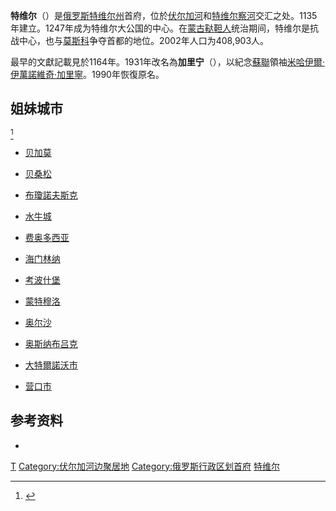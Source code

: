 {{Otheruses|subject=俄罗斯一地名|other=美国一地名|扬特维尔}}
{{Infobox Russian inhabited locality
| en_name                 = Tver
| ru_name                 = Тверь
| loc_name1               = 
| loc_lang1               = 
| other_name              = 
| other_lang              = 
|image_skyline  ={{Photomontage
 | photo1a      = Площадь Михаила Тверского.jpg
 | photo2a      = On the Volga river.jpg
 | photo2b      = 
 | photo3a      = 
 | photo3b      = 
 | photo4a      = 
 | color        = white
 | color_border = white
 | position     = center
 | spacing      = 2
 | size         = 266
}}
|image_caption='''Top-down, left-to-right:''' Square of Michael I of Tver; On the Volga river in Tver', St Catherine Church on the left
| image_map               = 
| map_caption             = 
| coordinates             = {{coord|56|51|45|N|35|55|27|E|display=inline,title}}
| image_flag              = Flag of Tver.svg
| pushpin_map             = Russia
| flag_caption            = 
| image_coa               = Coat of arms of Tver.svg
| coa_caption             = 
| anthem                  = Anthem of Tver
| anthem_ref              = <ref name="Anthem">Decision #137 (358)</ref>
| holiday                 = 
| holiday_ref             = 
<!-- administrative status -->
| federal_subject         = [[特维尔州|特维尔州]]
| federal_subject_ref     = <ref name="Ref905">Law #34-ZO</ref>
| adm_district_jur        = 
| adm_district_jur_ref    = 
| adm_inhabloc_jur        = Tver {{tsl|en|City of federal subject significance||Okrug}}
| adm_inhabloc_jur_ref    = <ref name="Ref905"/>
| adm_citydistrict_jur    = 
| adm_citydistrict_type   = 
| adm_citydistrict_jur_ref = 
| adm_selsoviet_jur       = 
| adm_selsoviet_type      = 
| adm_selsoviet_jur_ref   = 
| capital_of              = 
| capital_of_ref          = 
| adm_ctr_of1             = [[特维尔州|特维尔州]]
| adm_ctr_of1_ref         = <ref name="Ref905"/>
| adm_ctr_of2             = [[加里宁区_(特维尔州)|加里宁区]]
| adm_ctr_of2_ref         = <ref name="OKATO">{{OKATO reference|28 220}}</ref>
| adm_ctr_of3             = Tver Okrug
| adm_ctr_of3_ref         = <ref name="Ref905"/>
| inhabloc_cat            = City
| inhabloc_cat_ref        = <ref name="Ref905"/>
| inhabloc_type           = City of oblast significance
| inhabloc_type_ref       = <ref name="Ref905"/>
<!-- municipal status -->
| mun_district_jur        = 
| mun_district_jur_ref    = 
| urban_okrug_jur         = Tver Urban Okrug
| urban_okrug_jur_ref     = <ref name="Ref461">Law #4-ZO</ref>
| urban_settlement_jur    = 
| urban_settlement_jur_ref = 
| rural_settlement_jur    = 
| rural_settlement_jur_ref = 
| inter_settlement_territory = 
| inter_settlement_territory_ref = 
| mun_admctr_of1          = Tver Urban Okrug
| mun_admctr_of1_ref      = <ref name="Ref461"/>
| mun_admctr_of2          = Kalininsky Municipal District
| mun_admctr_of2_ref      = <ref name="Ref461"/>
| leader_title            = Head
| leader_title_ref        = <ref name="HeadLegis">Charter of Tver, Article 28</ref>
| leader_name             = Alexey Ogonkov
| leader_name_ref         = <ref name="HeadNm">Official website of Tver. [http://www.tver.ru/administration/structure/glava Yury Vasilyevich Timofeyev] {{Wayback|url=http://www.tver.ru/administration/structure/glava |date=20180302200557 }}, Head of the City of Tver Administration {{in lang|ru}}</ref>
| representative_body     = City Duma
| representative_body_ref = <ref name="HeadLegis" />
<!-- statistics -->
| elevation_m             = 
| area_km2                = 
| area_km2_ref            = 
| pop_2010census          = 403606
| pop_2010census_rank     = 46th
| pop_2010census_ref      = <ref name="2010Census">{{ru-pop-ref|2010Census}}</ref>
| pop_latest              = 414606
| pop_latest_date         = January 2015
| pop_latest_ref          = <ref name="2015Est" />
| population_demonym      = 
| time_zone_ref           = 
<!-- history -->
| established_date        = 1135
| established_title       = 
| established_date_ref    = <ref name="Established">Charter of Tver, Article 1</ref>
| current_cat_date        = 
| current_cat_date_ref    = 
| abolished_date          = 
| abolished_date_ref      = 
<!-- misc -->
| postal_codes            = 170000–170009, 170011–170012, 170015–170017, 170019–170028, 170030, 170032–170034, 170036–170037, 170039–170044, 170100, 170700, 170880, 170904, 170951–170958, 170960–170978
| postal_codes_ref        = 
| dialing_codes           = 4822
| dialing_codes_ref       = 
| website                 = http://www.tver.ru
|date=2018-12}}

'''特维尔'''（{{lang-ru|Тверь|Tver}}）是[[俄罗斯|俄罗斯]][[特维尔州|特维尔州]]首府，位於[[伏尔加河|伏尔加河]]和[[特维尔察河|特维尔察河]]交汇之处。1135年建立。1247年成为特维尔大公国的中心。在[[蒙古|蒙古]][[鞑靼人|鞑靼人]]统治期间，特维尔是抗战中心，也与[[莫斯科|莫斯科]]争夺首都的地位。2002年人口为408,903人。

最早的文獻記載見於1164年。1931年改名為'''加里宁'''（{{lang|ru|Кали́нин}}），以紀念[[蘇聯|蘇聯]]領袖[[米哈伊爾·伊萬諾維奇·加里寧|米哈伊爾·伊萬諾維奇·加里寧]]。1990年恢復原名。

==姐妹城市==
<ref>{{cite web|title=Межмуниципальное сотрудничество|url=https://www.tver.ru/administration/mezhmunitsipalnoe-sotrudnichestvo/|website=tver.ru|publisher=Tver|language=ru|access-date=2020-02-03|archive-date=2022-01-07|archive-url=https://web.archive.org/web/20220107101651/https://www.tver.ru/administration/mezhmunitsipalnoe-sotrudnichestvo/|dead-url=no}}</ref>
*{{flag|ITA}} [[贝加莫|贝加莫]]
*{{flag|FRA}} [[贝桑松|贝桑松]]
*{{flag|RUS}} [[布瓊諾夫斯克|布瓊諾夫斯克]]
*{{flag|USA}} [[水牛城|水牛城]]
*{{flag|UKR}} [[费奥多西亚|费奥多西亚]]
*{{flag|FIN}} [[海门林纳|海门林纳]]
*{{flag|HUN}} [[考波什堡|考波什堡]]
*{{flag|ITA}} [[蒙特穆洛|蒙特穆洛]]
*{{flag|BLR}} [[奥尔沙|奥尔沙]]
*{{flag|GER}} [[奥斯纳布吕克|奥斯纳布吕克]]
*{{flag|BUL}} [[大特爾諾沃市|大特爾諾沃市]]
*{{flag|CHN}} [[营口市|营口市]]

==参考资料==
{{refs}}
*{{Cite Russian law
|ru_entity=Тверская городская Дума
|ru_type=Решение
|ru_number=137 (358)
|ru_date=13 декабря 2012 г.
|ru_title=Об утверждении гимна города Твери
|ru_effective_date=со дня официального опубликования
|ru_published_in="Вся Тверь", №14
|ru_published_date=20 декабря 2012 г
|ru_url=
|en_entity=Tver City Duma
|en_type=Decision
|en_number=137 (358)
|en_date=December 13, 2012
|en_title=On the Adoption of the Anthem of the City of Tver
|en_effective_date=the day of official publication
|en_url=
}}

{{commonscat|Tver}}
{{特維爾州城市}}
{{Authority control}}

[[Category:特維爾州城市|Т]]
[[Category:伏尔加河边聚居地|Category:伏尔加河边聚居地]]
[[Category:俄罗斯行政区划首府|Category:俄罗斯行政区划首府]]
[[Category:特维尔|]]
{{俄羅斯地理小作品}}